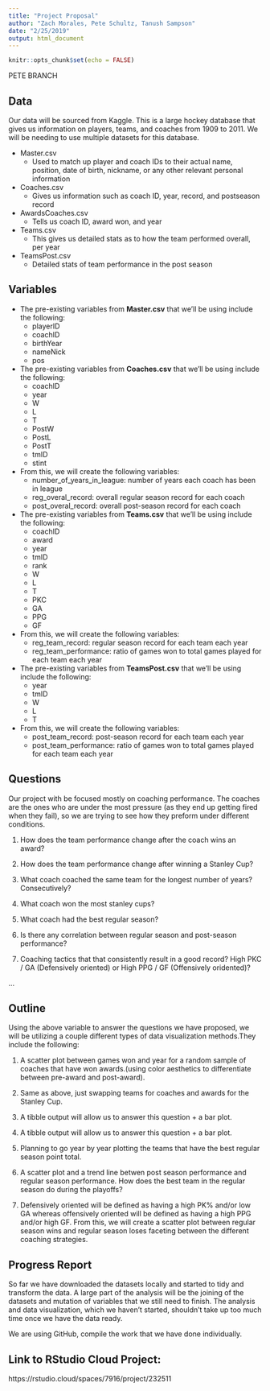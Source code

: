 ```yaml
---
title: "Project Proposal"
author: "Zach Morales, Pete Schultz, Tanush Sampson"
date: "2/25/2019"
output: html_document
---
```


```r
knitr::opts_chunk$set(echo = FALSE)
```


PETE BRANCH

## Data

Our data will be sourced from Kaggle. This is a large hockey database that gives us information on players, teams, and coaches from 1909 to 2011. We will be needing to use multiple datasets for this database.  

* Master.csv  
  + Used to match up player and coach IDs to their actual name, position, date of birth, nickname, or any other relevant personal information  
* Coaches.csv  
  + Gives us information such as coach ID, year, record, and postseason record  
* AwardsCoaches.csv  
  + Tells us coach ID, award won, and year  
* Teams.csv  
  + This gives us detailed stats as to how the team performed overall, per year  
* TeamsPost.csv  
  + Detailed stats of team performance in the post season  


## Variables

* The pre-existing variables from **Master.csv** that we'll be using include the following:  
  + playerID  
  + coachID  
  + birthYear  
  + nameNick  
  + pos  
  
* The pre-existing variables from **Coaches.csv** that we'll be using include the following:  
  + coachID  
  + year  
  + W  
  + L  
  + T  
  + PostW  
  + PostL  
  + PostT  
  + tmID  
  + stint  
  
* From this, we will create the following variables:
  + number_of_years_in_league: number of years each coach has been in league
  + reg_overal_record:  overall regular season record for each coach
  + post_overal_record: overall post-season record for each coach
  
* The pre-existing variables from **Teams.csv** that we'll be using include the following:  
  + coachID  
  + award  
  + year  
  + tmID  
  + rank  
  + W  
  + L  
  + T  
  + PKC  
  + GA  
  + PPG 
  + GF

* From this, we will create the following variables:  
  + reg_team_record:  regular season record for each team each year  
  + reg_team_performance: ratio of games won to total games played for each team each year  
  
* The pre-existing variables from **TeamsPost.csv** that we'll be using include the following:  
  + year  
  + tmID  
  + W  
  + L  
  + T
  
* From this, we will create the following variables:  
  + post_team_record:  post-season record for each team each year 
  + post_team_performance: ratio of games won to total games played for each team each year  
  
## Questions

Our project with be focused mostly on coaching performance. The coaches are the ones who are under the most pressure (as they end up getting fired when they fail), so we are trying to see how they preform under different conditions.  

1. How does the team performance change after the coach wins an award?  

2. How does the team performance change after winning a Stanley Cup?  

3. What coach coached the same team for the longest number of years?   Consecutively?

4. What coach won the most stanley cups?  

5. What coach had the best regular season?  

6. Is there any correlation between regular season and post-season performance?  

7. Coaching tactics that that consistently result in a good record?  High PKC / GA (Defensively oriented) or High PPG / GF (Offensively oridented)?  

...

## Outline

Using the above variable to answer the questions we have proposed, we will be utilizing a couple different types of data visualization methods.They include the following:  

1. A scatter plot between games won and year for a random sample of coaches that have won awards.(using color aesthetics to differentiate between pre-award and post-award).  

2. Same as above, just swapping teams for coaches and awards for the Stanley Cup.  

3. A tibble output will allow us to answer this question + a bar plot.  

4. A tibble output will allow us to answer this question + a bar plot. 

5. Planning to go year by year plotting the teams that have the best regular season point total. 

6. A scatter plot and a trend line betwen post season performance and regular season performance. How does the best team in the regular season do during the playoffs?  

7. Defensively oriented will be defined as having a  high PK% and/or low GA whereas offensively oriented will be defined as having a high PPG and/or high GF. From this, we will create a scatter plot between regular season wins and regular season loses faceting between the different coaching strategies.  

## Progress Report 

So far we have downloaded the datasets locally and started to tidy and transform the data. A large part of the analysis will be the joining of the datasets and mutation of variables that we still need to finish. The analysis and data visualization, which we haven't started, shouldn't take up too much time once we have the data ready.  

We are using GitHub, compile the work that we have done individually.  

## Link to RStudio Cloud Project:

https://rstudio.cloud/spaces/7916/project/232511